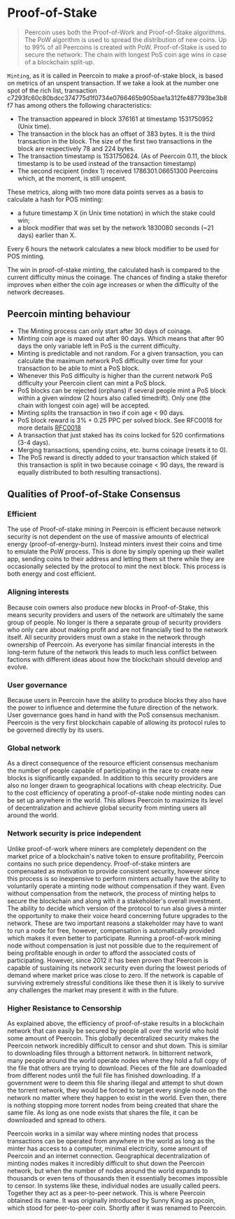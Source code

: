 <!-- KEYWORDS: proof-of-stake, proof of stake, proof, of, stake, minting -->
# Proof-of-Stake

>Peercoin uses both the Proof-of-Work and Proof-of-Stake algorithms. The PoW algorithm is used to spread the distribution of new coins. Up to 99% of all Peercoins is created with PoW. Proof-of-Stake is used to secure the network: The chain with longest PoS coin age wins in case of a blockchain split-up.

`Minting`, as it is called in Peercoin to make a proof-of-stake block, is based on metrics of an unspent transaction.
If we take a look at the number one spot of the rich list, transaction c7293fc60c80bdcc374775d1f0734e0766465b905bae1a312fe487793be3b8f7 has among others the following characteristics:

* The transaction appeared in block 376161 at timestamp 1531750952 (Unix time).
* The transaction in the block has an offset of 383 bytes. It is the third transaction in the block. The size of the first two transactions in the block are respectively 78 and 224 bytes.
* The transaction timestamp is 1531750624. (As of Peercoin 0.11, the block timestamp is to be used instead of the transaction timestamp)
* The second recipient (index 1) received 1786301.06651300 Peercoins which, at the moment, is still unspent.

These metrics, along with two more data points serves as a basis to calculate a hash for POS minting:

* a future timestamp X (in Unix time notation) in which the stake could win;
* a block modifier that was set by the network 1830080 seconds (~21 days) earlier than X.

Every 6 hours the network calculates a new block modifier to be used for POS minting.

The win in proof-of-stake minting, the calculated hash is compared to the current difficulty minus the coinage. The chances of finding a stake therefor improves when either the coin age increases or when the difficulty of the network decreases.

## Peercoin minting behaviour

* The Minting process can only start after 30 days of coinage.
* Minting coin age is maxed out after 90 days. Which means that after 90 days the only variable left in PoS is the current difficulty.
* Minting is predictable and not random. For a given transaction, you can calculate the maximum network PoS difficulty over time for your transaction to be able to mint a PoS block.
* Whenever this PoS difficulty is higher than the current network PoS difficulty your Peercoin client can mint a PoS block.
* PoS blocks can be rejected (orphans) if several people mint a PoS block within a given window (2 hours also called timedrift). Only one (the chain with longest coin age) will be accepted.
* Minting splits the transaction in two if coin age < 90 days.
* PoS block reward is 3% + 0.25 PPC per solved block. See RFC0018 for more details [RFC0018](https://github.com/peercoin/rfcs/blob/master/text/0018-pos-reward/0018-pos-reward.md#detailed-design)
* A transaction that just staked has its coins locked for 520 confirmations (3-4 days).
* Merging transactions, spending coins, etc. burns coinage (resets it to 0).
* The PoS reward is directly added to your transaction which staked (if this transaction is split in two because coinage < 90 days, the reward is equally distributed to both resulting transactions).

## Qualities of Proof-of-Stake Consensus

### Efficient
The use of Proof-of-stake mining in Peercoin is efficient because network security is not dependent on the use of massive amounts of electrical energy (proof-of-energy-burn). Instead minters invest their coins and time to emulate the PoW process. This is done by simply opening up their wallet app, sending coins to their address and letting them sit there while they are occasionally selected by the protocol to mint the next block. This process is both energy and cost efficient.

### Aligning interests
Because coin owners also produce new blocks in Proof-of-Stake, this means security providers and users of the network are ultimately the same group of people. No longer is there a separate group of security providers who only care about making profit and are not financially tied to the network itself. All security providers must own a stake in the network through ownership of Peercoin. As everyone has similar financial interests in the long-term future of the network this leads to much less conflict between factions with different ideas about how the blockchain should develop and evolve.

### User governance
Because users in Peercoin have the ability to produce blocks they also have the power to influence and determine the future direction of the network. User governance goes hand in hand with the PoS consensus mechanism. Peercoin is the very first blockchain capable of allowing its protocol rules to be governed directly by its users.

### Global network
As a direct consequence of the resource efficient consensus mechanism the number of people capable of participating in the race to create new blocks is significantly expanded. In addition to this security providers are also no longer drawn to geographical locations with cheap electricity. Due to the cost efficiency of operating a proof-of-stake node minting nodes can be set up anywhere in the world. This allows Peercoin to maximize its level of decentralization and achieve global security from minting users all around the world.

### Network security is price independent
Unlike proof-of-work where miners are completely dependent on the market price of a blockchain's native token to ensure profitability, Peercoin contains no such price dependency. Proof-of-stake minters are compensated as motivation to provide consistent security, however since this process is so inexpensive to perform minters actually have the ability to voluntarily operate a minting node without compensation if they want. Even without compensation from the network, the process of minting helps to secure the blockchain and along with it a stakeholder's overall investment. The ability to decide which version of the protocol to run also gives a minter the opportunity to make their voice heard concerning future upgrades to the network. These are two important reasons a stakeholder may have to want to run a node for free, however, compensation is automatically provided which makes it even better to participate. Running a proof-of-work mining node without compensation is just not possible due to the requirement of being profitable enough in order to afford the associated costs of participating. However, since 2012 it has been proven that Peercoin is capable of sustaining its network security even during the lowest periods of demand where market price was close to zero. If the network is capable of surviving extremely stressful conditions like these then it is likely to survive any challenges the market may present it with in the future.

### Higher Resistance to Censorship
As explained above, the efficiency of proof-of-stake results in a blockchain network that can easily be secured by people all over the world who hold some amount of Peercoin. This globally decentralized security makes the Peercoin network incredibly difficult to censor and shut down. This is similar to downloading files through a bittorrent network. In bittorrent network, many people around the world operate nodes where they hold a full copy of the file that others are trying to download. Pieces of the file are downloaded from different nodes until the full file has finished downloading. If a government were to deem this file sharing illegal and attempt to shut down the torrent network, they would be forced to target every single node on the network no matter where they happen to exist in the world. Even then, there is nothing stopping more torrent nodes from being created that share the same file. As long as one node exists that shares the file, it can be downloaded and spread to others.

Peercoin works in a similar way where minting nodes that process transactions can be operated from anywhere in the world as long as the minter has access to a computer, minimal electricity, some amount of Peercoin and an internet connection. Geographical decentralization of minting nodes makes it incredibly difficult to shut down the Peercoin network, but when the number of nodes around the world expands to thousands or even tens of thousands then it essentially becomes impossible to censor. In systems like these, individual nodes are usually called peers. Together they act as a peer-to-peer network. This is where Peercoin obtained its name. It was originally introduced by Sunny King as ppcoin, which stood for peer-to-peer coin. Shortly after it was renamed to Peercoin.